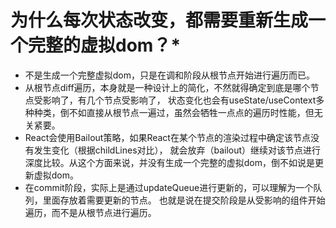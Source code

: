 # 为什么每次状态改变，都需要重新生成一个完整的虚拟dom？*
* 不是生成一个完整虚拟dom，只是在调和阶段从根节点开始进行遍历而已。
* 从根节点diff遍历，本身就是一种设计上的简化，不然就得确定到底是哪个节点受影响了，有几个节点受影响了，
状态变化也会有useState/useContext多种种类，倒不如直接从根节点一遍过，虽然会牺牲一点点的遍历时性能，但无关紧要。
* React会使用Bailout策略，如果React在某个节点的渲染过程中确定该节点没有发生变化（根据childLines对比），
就会放弃（bailout）继续对该节点进行深度比较。从这个方面来说，并没有生成一个完整的虚拟dom，倒不如说是更新虚拟dom。
* 在commit阶段，实际上是通过updateQueue进行更新的，可以理解为一个队列，里面存放着需要更新的节点。
也就是说在提交阶段是从受影响的组件开始遍历，而不是从根节点进行遍历。
